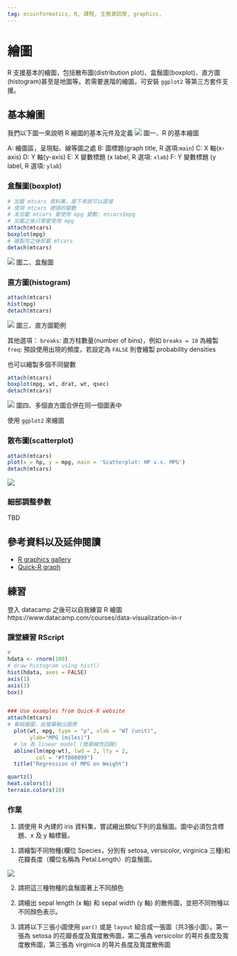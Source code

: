 ```yaml
---
tag: ecoinformatics, R, 課程, 生態資訊學, graphics,
---
```


# 繪圖

R 支援基本的繪圖，包括散布圖(distribution plot)、盒鬚圖(boxplot)、直方圖(histogram)甚至是地圖等。若需要進階的繪圖，可安裝 ```ggplot2``` 等第三方套件支援。

## 基本繪圖

我們以下圖一來說明 R 繪圖的基本元件及定義
![](https://i.imgur.com/1wK9Z08.jpg)
圖一、R 的基本繪圖

A: 繪圖區，呈現點、線等圖之處
B: 圖標題(graph title, R 選項:```main```)
C: X 軸(x-axis)
D: Y 軸(y-axis)
E: X 變數標題 (x label, R 選項: ```xlab```)
F: Y 變數標題 (y label, R 選項: ```ylab```)



### 盒鬚圖(boxplot)

```R
# 加載 mtcars 資料集，接下來就可以直接
# 使用 mtcars 裡頭的變數
# 未加載 mtcars 要使用 mpg 變數: mtcars$mpg
# 加載之後只需要使用 mpg
attach(mtcars)
boxplot(mpg)
# 繪製完之後卸載 mtcars
detach(mtcars)
```

![](https://i.imgur.com/bwa2k4q.jpg)
圖二、盒鬚圖


### 直方圖(histogram)

```R
attach(mtcars)
hist(mpg)
detach(mtcars)
```

![](https://i.imgur.com/rBOcrgu.jpg)
圖三、直方圖範例

其他選項：
```breaks```: 直方柱數量(number of bins)，例如 ```breaks = 10``` 為繪製
```freq```: 預設使用出現的頻度，若設定為 ```FALSE``` 則會繪製 probability densities


也可以繪製多個不同變數
```R
attach(mtcars)
boxplot(mpg, wt, drat, wt, qsec)
detach(mtcars)
```
![](https://i.imgur.com/Rs1CbMa.jpg)
圖四、多個直方圖合併在同一個圖表中

使用 ```ggplot2``` 來繪圖




### 散布圖(scatterplot)

```R
attach(mtcars)
plot(x = hp, y = mpg, main = 'Scatterplot: HP v.s. MPG')
detach(mtcars)
```

![](https://i.imgur.com/tt2xUP2.jpg)

### 細部調整參數

TBD

## 參考資料以及延伸閱讀

* [R graphics gallery](http://r-graph-gallery.com)
* [Quick-R graph](https://www.statmethods.net/graphs/index.html)

## 練習

登入 datacamp 之後可以自我練習 R 繪圖
https://www.datacamp.com/courses/data-visualization-in-r


### 課堂練習 RScript
```R
#
hdata <- rnorm(100)
# draw histogram using hist()
hist(hdata, axes = FALSE)
axis(1)
axis(3)
box()


### Use examples from Quick-R website
attach(mtcars)
# 單純繪圖，由螢幕輸出圖表
  plot(wt, mpg, type = "p", xlab = "WT (unit)",
       ylab="MPG (miles)")
  # lm 為 linear model (簡單線性回歸)
  abline(lm(mpg~wt), lwd = 2, lty = 2, 
         col = "#ff000099")
  title("Regression of MPG on Weight")

quartz()
heat.colors(5)
terrain.colors(10)
```

### 作業

1. 請使用 R 內建的 iris 資料集，嘗試繪出類似下列的盒鬚圖。圖中必須包含標題、x 及 y 軸標籤。
 (1) 請繪製不同物種(欄位 Species，分別有 setosa, versicolor, virginica 三種)和花瓣長度（欄位名稱為 Petal.Length）的盒鬚圖。

![](https://i.imgur.com/hcFWu5s.png)

 (2) 請把這三種物種的盒鬚圖著上不同顏色
 
2. 請繪出 sepal length (x 軸) 和 sepal width (y 軸) 的散佈圖，並把不同物種以不同顏色表示。

3. 請將以下三張小圖使用 ```par()``` 或是 ```layout``` 組合成一張圖（共3張小圖）。第一張為 setosa 的花瓣長度及寬度散佈圖，第二張為 versicolor 的萼片長度及寬度散佈圖，第三張為 virginica 的萼片長度及寬度散佈圖
